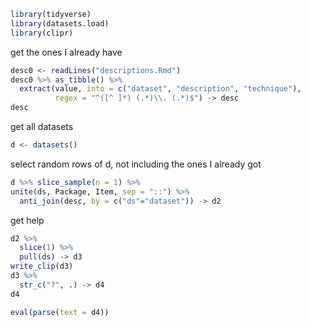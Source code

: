 ```r
library(tidyverse)
library(datasets.load)
library(clipr)
```

get the ones I already have

```r
desc0 <- readLines("descriptions.Rmd")
desc0 %>% as_tibble() %>% 
  extract(value, into = c("dataset", "description", "technique"), 
          regex = "^([^ ]*) (.*)\\. (.*)$") -> desc
desc
```


get all datasets

```r
d <- datasets()
```

select random rows of d, not including the ones I already got

```r
d %>% slice_sample(n = 1) %>% 
unite(ds, Package, Item, sep = "::") %>% 
  anti_join(desc, by = c("ds"="dataset")) -> d2
```

get help

```r
d2 %>% 
  slice(1) %>% 
  pull(ds) -> d3
write_clip(d3)
d3 %>% 
  str_c("?", .) -> d4
d4
```

```r
eval(parse(text = d4))
```

